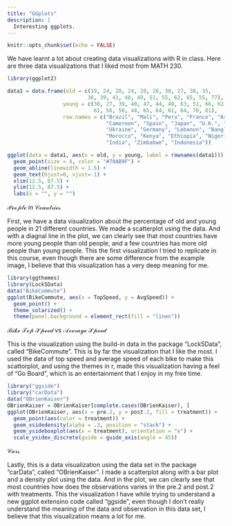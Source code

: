 ```yaml
---
title: "GGplots"
description: |
  Interesting ggplots.
---
```


```r
knitr::opts_chunk$set(echo = FALSE)
```

We have learnt a lot about creating data visualizations with R in class. Here are three data visualizations that I liked most from MATH 230.

```r
library(ggplot2)

data1 = data.frame(old = c(19, 24, 20, 24, 20, 28, 30, 27, 38, 35, 
                          36, 39, 43, 48, 49, 51, 55, 62, 65, 55, 77),
                  young = c(30, 27, 39, 40, 47, 44, 49, 63, 51, 66, 62, 
                            61, 56, 50, 44, 65, 64, 61, 64, 70, 81),
                  row.names = c("Brazil", "Mali", "Peru", "France", "Argentina", 
                                "Cameroon", "Spain", "Japan", "U.K.", "U.S.", 
                                "Ukraine", "Germany", "Lebanon", "Bangladesh", 
                                "Morocco", "Kenya", "Ethiopia", "Nigeria", 
                                "India", "Zimbabwe", "Indonesia"))

ggplot(data = data1, aes(x = old, y = young, label = rownames(data1))) +
  geom_point(size = 4, color = "#70AB9F") + 
  geom_abline(linewidth = 1.5) + 
  geom_text(hjust=0, vjust=-1) + 
  xlim(12.5, 87.5) + 
  ylim(12.5, 87.5) + 
  labs(x = "", y = "")
```

$\mathcal{People}$ $in$ $\mathcal{Countries}$

First, we have a data visualization about the percentage of old and young people in 21 different countries. We made a scatterplot using the data. And with a diagnal line in the plot, we can clearly see that most countries have more young people than old people, and a few countries has more old people than young people. This the first visualization I tried to replicate in this course, even though there are some difference from the example image, I believe that this visualization has a very deep meaning for me.

```r
library(ggthemes)
library(Lock5Data)
data("BikeCommute")
ggplot(BikeCommute, aes(x = TopSpeed, y = AvgSpeed)) + 
  geom_point() + 
  theme_solarized() + 
  theme(panel.background = element_rect(fill = "linen"))
```

$\mathcal{Bike}$ $\mathcal{Top}$ $\mathcal{Speed}$ $vs$ $\mathcal{Average}$ $\mathcal{Speed}$

This is the visualization using the build-in data in the package "Lock5Data", called "BikeCommute". This is by far the visualization that I like the most. I used the data of top speed and average speed of each bike to make this scattorplot, and using the themes in r, made this visualization having a feel of "Go Board", which is an entertainment that I enjoy in my free time.

```r
library("ggside")
library("carData")
data("OBrienKaiser")
OBrienKaiser = OBrienKaiser[complete.cases(OBrienKaiser), ]
ggplot(OBrienKaiser, aes(x = pre.2, y = post.2, fill = treatment)) +
  geom_point(aes(color = treatment)) +
  geom_xsidedensity(alpha = .3, position = "stack") +
  geom_ysideboxplot(aes(x = treatment), orientation = "x") +
  scale_ysidex_discrete(guide = guide_axis(angle = 45))
```

$\mathcal{Cars}$

Lastly, this is a data visualization using the data set in the package "carData", called "OBrienKaiser". I made a scatterplot along with a bar plot and a density plot using the data. And in the plot, we can clearly see that most countries how does the observations varies in the pre.2 and post.2 with treatments. This the visualization I have while trying to understand a new ggplot extensino code called "ggside", even though I don't really understand the meaning of the data and observation in this data set, I believe that this visualization means a lot for me.
